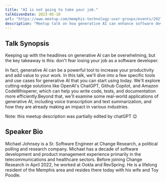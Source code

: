 ```yaml
---
title: "AI is not going to take your job."
talkGivenDate: 2023-05-10
url: "https://www.meetup.com/memphis-technology-user-groups/events/292720300/"
description: "Meetup talk on how generative AI can enhance software development"
---
```


## Talk Synopsis

Keeping up with the headlines on generative AI can be overwhelming, but the key takeaway is this: don't fear losing your job as a software developer.

In fact, generative AI can be a powerful tool to increase your productivity and add value to your work. In this talk, we'll dive into a few specific tools and use cases for generative AI that you can start using today. We'll explore cutting-edge solutions like OpenAI's ChatGPT, Github Copilot, and Amazon CodeWhisperer, which can help you write code, tests, and documentation more efficiently.Beyond that, we'll examine some real-world applications of generative AI, including voice transcription and text summarization, and how they are already making an impact in various industries.

Note: this meetup description was partially edited by chatGPT 😉

## Speaker Bio

Michael Johnsey is a Sr. Software Engineer at Change Research, a political polling and research company. Michael has a decade of software development and product management experience primarily in the telecommunications and healthcare sectors. Before joining Change Research in April 2022, he worked at Ookla and RevSpring. He is a lifelong resident of the Memphis area and resides there today with his wife and Toy Poodle.
